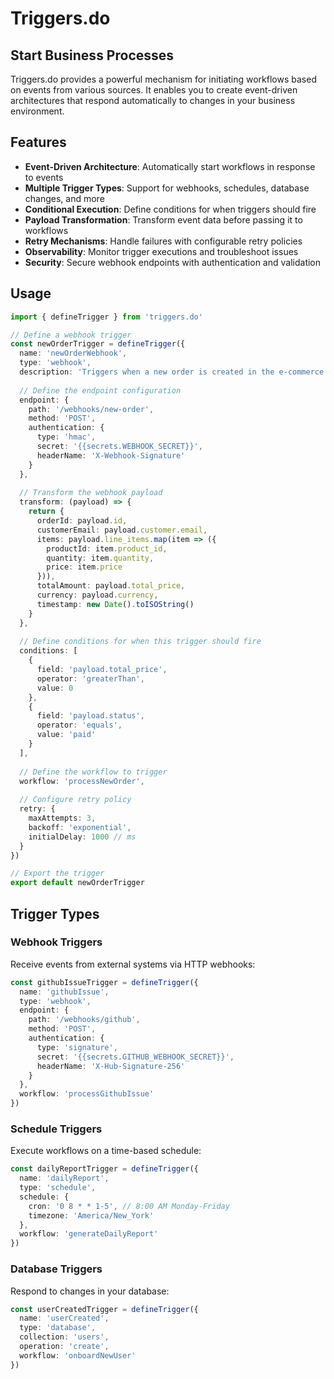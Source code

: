 # Triggers.do

## Start Business Processes

Triggers.do provides a powerful mechanism for initiating workflows based on events from various sources. It enables you to create event-driven architectures that respond automatically to changes in your business environment.

## Features

- **Event-Driven Architecture**: Automatically start workflows in response to events
- **Multiple Trigger Types**: Support for webhooks, schedules, database changes, and more
- **Conditional Execution**: Define conditions for when triggers should fire
- **Payload Transformation**: Transform event data before passing it to workflows
- **Retry Mechanisms**: Handle failures with configurable retry policies
- **Observability**: Monitor trigger executions and troubleshoot issues
- **Security**: Secure webhook endpoints with authentication and validation

## Usage

```typescript
import { defineTrigger } from 'triggers.do'

// Define a webhook trigger
const newOrderTrigger = defineTrigger({
  name: 'newOrderWebhook',
  type: 'webhook',
  description: 'Triggers when a new order is created in the e-commerce system',
  
  // Define the endpoint configuration
  endpoint: {
    path: '/webhooks/new-order',
    method: 'POST',
    authentication: {
      type: 'hmac',
      secret: '{{secrets.WEBHOOK_SECRET}}',
      headerName: 'X-Webhook-Signature'
    }
  },
  
  // Transform the webhook payload
  transform: (payload) => {
    return {
      orderId: payload.id,
      customerEmail: payload.customer.email,
      items: payload.line_items.map(item => ({
        productId: item.product_id,
        quantity: item.quantity,
        price: item.price
      })),
      totalAmount: payload.total_price,
      currency: payload.currency,
      timestamp: new Date().toISOString()
    }
  },
  
  // Define conditions for when this trigger should fire
  conditions: [
    {
      field: 'payload.total_price',
      operator: 'greaterThan',
      value: 0
    },
    {
      field: 'payload.status',
      operator: 'equals',
      value: 'paid'
    }
  ],
  
  // Define the workflow to trigger
  workflow: 'processNewOrder',
  
  // Configure retry policy
  retry: {
    maxAttempts: 3,
    backoff: 'exponential',
    initialDelay: 1000 // ms
  }
})

// Export the trigger
export default newOrderTrigger
```

## Trigger Types

### Webhook Triggers

Receive events from external systems via HTTP webhooks:

```typescript
const githubIssueTrigger = defineTrigger({
  name: 'githubIssue',
  type: 'webhook',
  endpoint: {
    path: '/webhooks/github',
    method: 'POST',
    authentication: {
      type: 'signature',
      secret: '{{secrets.GITHUB_WEBHOOK_SECRET}}',
      headerName: 'X-Hub-Signature-256'
    }
  },
  workflow: 'processGithubIssue'
})
```

### Schedule Triggers

Execute workflows on a time-based schedule:

```typescript
const dailyReportTrigger = defineTrigger({
  name: 'dailyReport',
  type: 'schedule',
  schedule: {
    cron: '0 8 * * 1-5', // 8:00 AM Monday-Friday
    timezone: 'America/New_York'
  },
  workflow: 'generateDailyReport'
})
```

### Database Triggers

Respond to changes in your database:

```typescript
const userCreatedTrigger = defineTrigger({
  name: 'userCreated',
  type: 'database',
  collection: 'users',
  operation: 'create',
  workflow: 'onboardNewUser'
})
```

